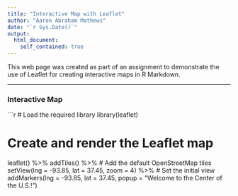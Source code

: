 ```yaml
---
title: "Interactive Map with Leaflet"
author: "Aaron Abraham Mathews"
date: "`r Sys.Date()`"
output: 
  html_document:
    self_contained: true
---
```


This web page was created as part of an assignment to demonstrate the use of Leaflet for creating interactive maps in R Markdown.

---

### Interactive Map

```r
# Load the required library
library(leaflet)

# Create and render the Leaflet map
leaflet() %>%
  addTiles() %>%  # Add the default OpenStreetMap tiles
  setView(lng = -93.85, lat = 37.45, zoom = 4) %>%  # Set the initial view
  addMarkers(lng = -93.85, lat = 37.45, popup = "Welcome to the Center of the U.S.!")

